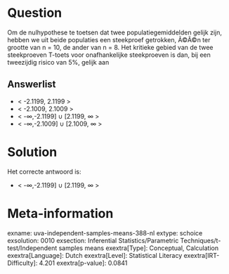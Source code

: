Question
========

Om de nulhypothese te toetsen dat twee populatiegemiddelden gelijk zijn,
hebben we uit beide populaties een steekproef getrokken, Ã©Ã©n ter
grootte van n = 10, de ander van n = 8. Het kritieke gebied van de twee
steekproeven T-toets voor onafhankelijke steekproeven is dan, bij een
tweezijdig risico van 5%, gelijk aan


Answerlist
----------

* < -2.1199, 2.1199 >
* < -2.1009, 2.1009 >
* < -∞,-2.1199] ∪ [2.1199, ∞ >
* < -∞,-2.1009]  ∪ [2.1009, ∞ >

Solution
========

Het correcte antwoord is: 

* < -∞,-2.1199] ∪ [2.1199, ∞ >

Meta-information
================
exname: uva-independent-samples-means-388-nl
extype: schoice
exsolution: 0010
exsection: Inferential Statistics/Parametric Techniques/t-test/Independent samples means
exextra[Type]: Conceptual, Calculation
exextra[Language]: Dutch
exextra[Level]: Statistical Literacy
exextra[IRT-Difficulty]: 4.201
exextra[p-value]: 0.0841
